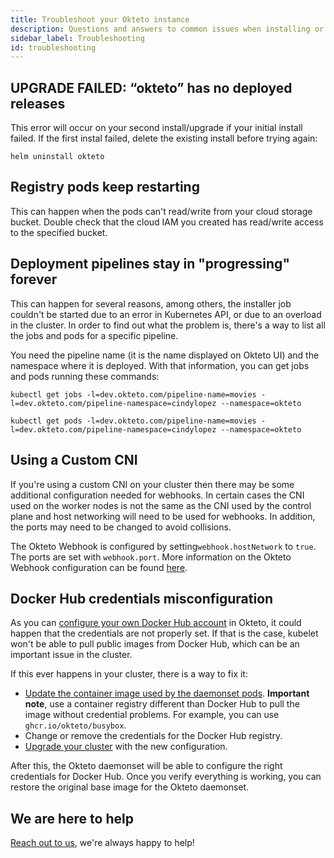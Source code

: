 ```yaml
---
title: Troubleshoot your Okteto instance
description: Questions and answers to common issues when installing or upgrading your Okteto instance
sidebar_label: Troubleshooting
id: troubleshooting
---
```


## UPGRADE FAILED: “okteto” has no deployed releases

This error will occur on your second install/upgrade if your initial install failed. If the first instal failed, delete the existing install before trying again:

```
helm uninstall okteto
```

## Registry pods keep restarting

This can happen when the pods can't read/write from your cloud storage bucket. Double check that the cloud IAM you created has read/write access to the specified bucket.

## Deployment pipelines stay in "progressing" forever

This can happen for several reasons, among others, the installer job couldn't be started due to an error in Kubernetes API, or due to an overload in the cluster.
In order to find out what the problem is, there's a way to list all the jobs and pods for a specific pipeline.

You need the pipeline name (it is the name displayed on Okteto UI) and the namespace where it is deployed. With that information, you can get jobs and pods running these commands:

```console
kubectl get jobs -l=dev.okteto.com/pipeline-name=movies -l=dev.okteto.com/pipeline-namespace=cindylopez --namespace=okteto
```

```console
kubectl get pods -l=dev.okteto.com/pipeline-name=movies -l=dev.okteto.com/pipeline-namespace=cindylopez --namespace=okteto
```

## Using a Custom CNI

If you're using a custom CNI on your cluster then there may be some additional configuration needed for webhooks.
In certain cases the CNI used on the worker nodes is not the same as the CNI used by the control plane and host networking will need to be used for webhooks.
In addition, the ports may need to be changed to avoid collisions.

The Okteto Webhook is configured by setting`webhook.hostNetwork` to `true`. The ports are set with `webhook.port`.
More information on the Okteto Webhook configuration can be found [here](reference/helm-chart-values.mdx#webhook).

## Docker Hub credentials misconfiguration

As you can [configure your own Docker Hub account](reference/helm-chart-values.mdx#daemonset) in Okteto, it could happen that the credentials are not properly set. If that is the case, kubelet won't be able to pull public images from Docker Hub, which can be an important issue in the cluster.

If this ever happens in your cluster, there is a way to fix it:
- [Update the container image used by the daemonset pods](reference/helm-chart-values.mdx#daemonset). **Important note**, use a container registry different than Docker Hub to pull the image without credential problems. For example, you can use `ghcr.io/okteto/busybox`.
- Change or remove the credentials for the Docker Hub registry.
- [Upgrade your cluster](self-hosted/manage/upgrade.mdx) with the new configuration.

After this, the Okteto daemonset will be able to configure the right credentials for Docker Hub. Once you verify everything is working, you can restore the original base image for the Okteto daemonset.

## We are here to help

[Reach out to us](https://community.okteto.com/), we're always happy to help!